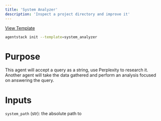 ```yaml
---
title: 'System Analyzer'
description: 'Inspect a project directory and improve it'
---
```


[View Template](https://github.com/AgentOps-AI/AgentStack/blob/main/agentstack/templates/proj_templates/system_analyzer.json)

```bash
agentstack init --template=system_analyzer
```

# Purpose

This agent will accept a query as a string, use Perplexity to research it. Another agent will take the data gathered and perform an analysis focused on answering the query.

# Inputs

`system_path` (str): the absolute path to